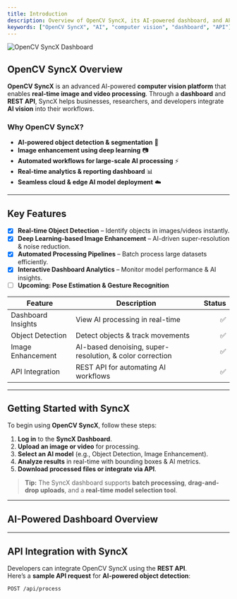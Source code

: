 ```yaml
---
title: Introduction
description: Overview of OpenCV SyncX, its AI-powered dashboard, and API integrations.
keywords: ["OpenCV SyncX", "AI", "computer vision", "dashboard", "API"]
---
```


![OpenCV SyncX Dashboard](/images/opencv-syncx-dashboard.png "OpenCV SyncX Dashboard")

## OpenCV SyncX Overview

**OpenCV SyncX** is an advanced AI-powered **computer vision platform** that enables **real-time image and video processing**. Through a **dashboard** and **REST API**, SyncX helps businesses, researchers, and developers integrate **AI vision** into their workflows.

### **Why OpenCV SyncX?**
- **AI-powered object detection & segmentation** 🧠
- **Image enhancement using deep learning** 📷
- **Automated workflows for large-scale AI processing** ⚡
- **Real-time analytics & reporting dashboard** 📊
- **Seamless cloud & edge AI model deployment** ☁️

---

## Key Features

- [x] **Real-time Object Detection** – Identify objects in images/videos instantly.
- [x] **Deep Learning-based Image Enhancement** – AI-driven super-resolution & noise reduction.
- [x] **Automated Processing Pipelines** – Batch process large datasets efficiently.
- [x] **Interactive Dashboard Analytics** – Monitor model performance & AI insights.
- [ ] **Upcoming: Pose Estimation & Gesture Recognition**

| Feature            | Description                                      | Status  |
| ----------------- | ---------------------------------------------- | ------: |
| Dashboard Insights | View AI processing in real-time                | ✅ |
| Object Detection  | Detect objects & track movements               | ✅ |
| Image Enhancement | AI-based denoising, super-resolution, & color correction | ✅ |
| API Integration   | REST API for automating AI workflows            | ✅ |

---

## Getting Started with SyncX

To begin using **OpenCV SyncX**, follow these steps:

1. **Log in** to the **SyncX Dashboard**.
2. **Upload an image or video** for processing.
3. **Select an AI model** (e.g., Object Detection, Image Enhancement).
4. **Analyze results** in real-time with bounding boxes & AI metrics.
5. **Download processed files or integrate via API**.

> **Tip:** The SyncX dashboard supports **batch processing**, **drag-and-drop uploads**, and a **real-time model selection tool**.

---

## AI-Powered Dashboard Overview

<CardGrid>
  <Card
    title="AI Object Detection"
    href="/docs/ai/object-detection"
    icon="target"
    variant="small"
    description="Detect and classify objects in images & videos using AI."
  />
  <Card
    title="Image Enhancement"
    href="/docs/ai/image-enhancement"
    icon="image"
    variant="small"
    description="Use deep learning to enhance image quality, remove noise, and upscale images."
  />
  <Card
    title="Automated AI Workflows"
    href="/docs/workflows/automation"
    icon="repeat"
    external={true}
    variant="small"
    description="Automate image processing pipelines with AI-driven workflows."
  />
  <Card
    title="API Integration"
    href="/docs/api/integration"
    image="/images/api-dashboard.png"
    external={true}
    variant="image"
    description="Seamlessly integrate AI into your applications using the SyncX API."
  />
</CardGrid>

---

## API Integration with SyncX

Developers can integrate OpenCV SyncX using the **REST API**.  
Here’s a **sample API request** for **AI-powered object detection**:

```bash
POST /api/process
